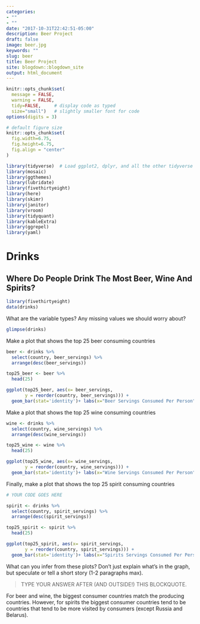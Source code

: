 ```yaml
---
categories:
- ""
- ""
date: "2017-10-31T22:42:51-05:00"
description: Beer Project
draft: false
image: beer.jpg
keywords: ""
slug: beer
title: Beer Project
site: blogdown::blogdown_site
output: html_document
---
```



```r
knitr::opts_chunk$set(
  message = FALSE, 
  warning = FALSE, 
  tidy=FALSE,     # display code as typed
  size="small")   # slightly smaller font for code
options(digits = 3)

# default figure size
knitr::opts_chunk$set(
  fig.width=6.75, 
  fig.height=6.75,
  fig.align = "center"
)
```

```r
library(tidyverse)  # Load ggplot2, dplyr, and all the other tidyverse packages
library(mosaic)
library(ggthemes)
library(lubridate)
library(fivethirtyeight)
library(here)
library(skimr)
library(janitor)
library(vroom)
library(tidyquant)
library(kableExtra)
library(ggrepel)
library(yaml)
```
# Drinks
## Where Do People Drink The Most Beer, Wine And Spirits?

```r
library(fivethirtyeight)
data(drinks)

```

What are the variable types? Any missing values we should worry about? 

```r
glimpse(drinks)

```

Make a plot that shows the top 25 beer consuming countries

```r

beer <- drinks %>% 
  select(country, beer_servings) %>% 
  arrange(desc(beer_servings))

top25_beer <- beer %>% 
  head(25)

ggplot(top25_beer, aes(x= beer_servings,
       y = reorder(country, beer_servings))) +
  geom_bar(stat='identity')+ labs(x="Beer Servings Consumed Per Person",y = "Country", title = "Top 25 Beer Consuming Countries")

```

Make a plot that shows the top 25 wine consuming countries

```r

wine <- drinks %>% 
  select(country, wine_servings) %>% 
  arrange(desc(wine_servings))

top25_wine <- wine %>% 
  head(25)

ggplot(top25_wine, aes(x= wine_servings,
       y = reorder(country, wine_servings))) +
  geom_bar(stat='identity')+ labs(x="Wine Servings Consumed Per Person",y = "Country", title = "Top 25 Wine Consuming Countries")

```

Finally, make a plot that shows the top 25 spirit consuming countries
```r
# YOUR CODE GOES HERE

spirit <- drinks %>% 
  select(country, spirit_servings) %>% 
  arrange(desc(spirit_servings))

top25_spirit <- spirit %>% 
  head(25)

ggplot(top25_spirit, aes(x= spirit_servings,
       y = reorder(country, spirit_servings))) +
  geom_bar(stat='identity')+ labs(x="Spirits Servings Consumed Per Person",y = "Country", title = "Top 25 Spirits Consuming Countries")

```

What can you infer from these plots? Don't just explain what's in the graph, but speculate or tell a short story (1-2 paragraphs max).

> TYPE YOUR ANSWER AFTER (AND OUTSIDE!) THIS BLOCKQUOTE.

For beer and wine, the biggest consumer countries match the producing countries. However, for spirits the biggest consumer countries tend to be countries that tend to be more visited by consumers (except Russia and Belarus).